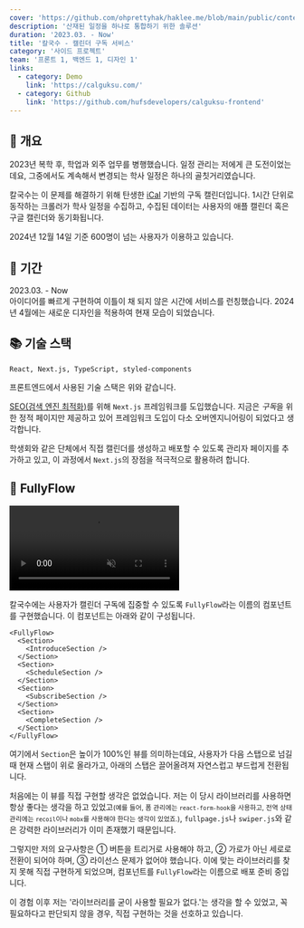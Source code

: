 ```yaml
---
cover: 'https://github.com/ohprettyhak/haklee.me/blob/main/public/content/projects/2023-calguksu/cover.webp'
description: '산재된 일정을 하나로 통합하기 위한 솔루션'
duration: '2023.03. - Now'
title: '칼국수 - 캘린더 구독 서비스'
category: '사이드 프로젝트'
team: '프론트 1, 백엔드 1, 디자인 1'
links:
  - category: Demo
    link: 'https://calguksu.com/'
  - category: Github
    link: 'https://github.com/hufsdevelopers/calguksu-frontend'
---
```


## 🔖 개요

2023년 복학 후, 학업과 외주 업무를 병행했습니다. 일정 관리는 저에게 큰 도전이었는데요, 그중에서도 계속해서 변경되는 학사 일정은 하나의 골칫거리였습니다.

칼국수는 이 문제를 해결하기 위해
탄생한 <a href="https://ko.wikipedia.org/wiki/%EC%95%84%EC%9D%B4%EC%BA%98%EB%A6%B0%EB%8D%94" target="_blank" rel="noreferrer noopener">
iCal</a> 기반의 구독 캘린더입니다. 1시간 단위로 동작하는 크롤러가 학사 일정을 수집하고, 수집된 데이터는 사용자의 애플 캘린더 혹은 구글 캘린더와 동기화됩니다.

2024년 12월 14일 기준 600명이 넘는 사용자가 이용하고 있습니다.

## 📅 기간

2023.03. - Now  
아이디어를 빠르게 구현하여 이틀이 채 되지 않은 시간에 서비스를 런칭했습니다. 2024년 4월에는 새로운 디자인을 적용하여 현재 모습이 되었습니다.

## 📚 기술 스택

`React, Next.js, TypeScript, styled-components`

프론트엔드에서 사용된 기술 스택은 위와 같습니다.

<a href="https://developer.mozilla.org/ko/docs/Glossary/SEO" target="_blank" rel="noreferrer noopener">SEO(검색 엔진
  최적화)</a>를 위해 `Next.js` 프레임워크를 도입했습니다. 지금은 *구독*을 위한 정적 페이지만 제공하고 있어 프레임워크 도입이 다소 오버엔지니어링이 되었다고 생각합니다.

학생회와 같은 단체에서 직접 캘린더를 생성하고 배포할 수 있도록 관리자 페이지를 추가하고 있고, 이 과정에서 `Next.js`의 장점을 적극적으로 활용하려 합니다.

## 🌊 FullyFlow

<video controls muted>
  <source src="https://github.com/ohprettyhak/haklee.me/blob/main/public/content/projects/2023-calguksu/flow.webm"
          type="video/webm" />
  <source src="https://github.com/ohprettyhak/haklee.me/blob/main/public/content/projects/2023-calguksu/flow.mp4"
          type="video/mp4" />
  이 비디오가 보이지 않나요? 이슈로 알려주세요. 😢
</video>

칼국수에는 사용자가 캘린더 구독에 집중할 수 있도록 `FullyFlow`라는 이름의 컴포넌트를 구현했습니다. 이 컴포넌트는 아래와 같이 구성됩니다.

```tsx
<FullyFlow>
  <Section>
    <IntroduceSection />
  </Section>
  <Section>
    <ScheduleSection />
  </Section>
  <Section>
    <SubscribeSection />
  </Section>
  <Section>
    <CompleteSection />
  </Section>
</FullyFlow>
```

여기에서 `Section`은 높이가 100%인 뷰를 의미하는데요, 사용자가 다음 스탭으로 넘길 때 현재 스탭이 위로 올라가고, 아래의 스탭은 끌어올려져 자연스럽고 부드럽게 전환됩니다.

처음에는 이 뷰를 직접 구현할 생각은 없었습니다. 저는 이 당시 라이브러리를 사용하면 항상 좋다는 생각을 하고 있었고<small>(예를 들어, 폼 관리에는 `react-form-hook`을 사용하고, 전역 상태
관리에는 `recoil`이나 `mobx`를 사용해야 한다는 생각이 있었죠.)</small>, `fullpage.js`나 `swiper.js`와 같은 강력한 라이브러리가 이미 존재했기 때문입니다.

그렇지만 저의 요구사항은 ① 버튼을 트리거로 사용해야 하고, ② 가로가 아닌 세로로 전환이 되어야 하며, ③ 라이선스 문제가 없어야 했습니다. 이에 맞는 라이브러리를 찾지 못해 직접 구현하게 되었으며, 컴포넌트를 `FullyFlow`라는 이름으로 배포 준비 중입니다.

이 경험 이후 저는 '라이브러리를 굳이 사용할 필요가 없다.'는 생각을 할 수 있었고, 꼭 필요하다고 판단되지 않을 경우, 직접 구현하는 것을 선호하고 있습니다.
